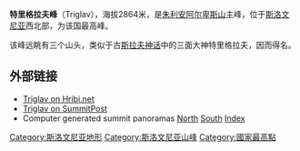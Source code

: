 {{Infobox mountain
| Name             = {{Nowrap|特里格拉夫峰}}
| Photo            = Triglav.jpg
| Photo size       = 
| Caption          = 從Debela Peč（2,014米）遠望特里格拉夫峰（2002年）
| pushpin_map            = Slovenia
| pushpin_label_position = <!-- the position of the pushpin label: left, right, top, bottom, none -->
| pushpin_map_caption    = 特里格拉夫峰在斯洛文尼亞的位置
| pushpin_mapsize        =
| coordinates_ref        = 
| latd=46 |latm=23 |lats= |latNS=N
| longd=13 |longm=50 |longs= |longEW=E
| Elevation        = {{convert|2864|m|ft|abbr=on}}
| Location         = [[斯洛文尼亚|斯洛文尼亚]][[上卡尼奧拉|上卡尼奧拉]]
| Range            = [[朱利安阿尔卑斯山|朱利安阿尔卑斯山]]
| Prominence       = {{convert|2052|m|ft|abbr=on}}
| Parent peak      = 
| Coordinates      = {{coord|46|23|N|13|50|E|type:mountain}}
| Topographic map  = 
| Type             = 
| Volcanic_Arc/Belt= 
| Age              = 
| Last eruption    = 
| First ascent     = 1778年
| Easiest route    = 攀爬 / 經由 ferrata
| Grid_ref_UK      = 
| Grid_ref_Ireland = 
| Listing          = 
| Translation      = 
| Language         = 
| Pronunciation    = 
}}

'''特里格拉夫峰'''（Triglav），海拔2864米，是[[朱利安阿尔卑斯山|朱利安阿尔卑斯山]]主峰，位于[[斯洛文尼亚|斯洛文尼亚]]西北部，为该国最高峰。

该峰远眺有三个山头，类似于古[[斯拉夫神话|斯拉夫神话]]中的三面大神特里格拉夫，因而得名。

== 外部链接 ==
{{Commons|Triglav}}
* [http://www.hribi.net/gora.asp?lng=1&gorovjeid=1&id=1 Triglav on Hribi.net] {{Wayback|url=http://www.hribi.net/gora.asp?lng=1&gorovjeid=1&id=1 |date=20070921202401 }}
* [http://www.summitpost.org/mountain/rock/150787/triglav.html Triglav on SummitPost] {{Wayback|url=http://www.summitpost.org/mountain/rock/150787/triglav.html |date=20080724121004 }}
* Computer generated summit panoramas [http://www.viewfinderpanoramas.org/panoramas/EUR/Triglav-N.gif North] {{Wayback|url=http://www.viewfinderpanoramas.org/panoramas/EUR/Triglav-N.gif |date=20080627012625 }} [http://www.viewfinderpanoramas.org/panoramas/EUR/Triglav-S.gif South] {{Wayback|url=http://www.viewfinderpanoramas.org/panoramas/EUR/Triglav-S.gif |date=20080627012619 }} [http://www.viewfinderpanoramas.org/panoramas.html Index] {{Wayback|url=http://www.viewfinderpanoramas.org/panoramas.html |date=20200401220818 }}

{{DEFAULTSORT:Triglav}}
{{Slovenia-stub}}


[[Category:斯洛文尼亚地形|Category:斯洛文尼亚地形]]
[[Category:斯洛文尼亚山峰|Category:斯洛文尼亚山峰]]
[[Category:國家最高點|Category:國家最高點]]